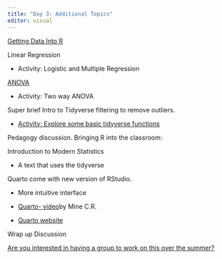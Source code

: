 ```yaml
---
title: "Day 3: Additional Topics"
editor: visual
---
```


[Getting Data Into R](./Importing-data.html)

Linear Regression

-   Activity: Logistic and Multiple Regression

[ANOVA](./ANOVA.html)

-   Activity: Two way ANOVA

Super brief Intro to Tidyverse filtering to remove outliers.

-   [Activity: Explore some basic tidyverse functions](./Tidyverse.html)

Pedagogy discussion. Bringing R into the classroom:

Introduction to Modern Statistics

-   A text that uses the tidyverse

Quarto come with new version of RStudio.

-   More intuitive interface

-   [Quarto- video ](https://www.youtube.com/watch?v=_f3latmOhew)by Mine C.R.

-   [Quarto website](https://quarto.org/)

Wrap up Discussion

[Are you interested in having a group to work on this over the summer?](https://docs.google.com/document/d/1YnoZr6WPz0dvW3B-PQ_dDob-ieUepgFqYbG8FOzJuFc/edit?usp=sharing)
